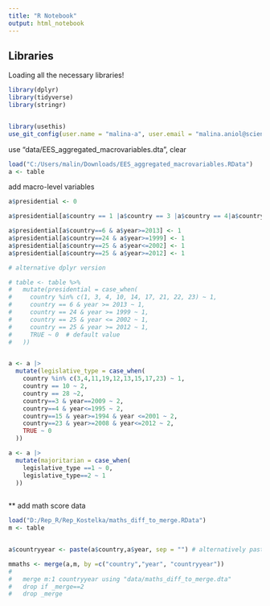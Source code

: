 ```yaml
---
title: "R Notebook"
output: html_notebook
---
```


## Libraries
Loading all the necessary libraries!

```r
library(dplyr)
library(tidyverse)
library(stringr)


library(usethis)
use_git_config(user.name = "malina-a", user.email = "malina.aniol@sciencespo.fr")

```


use "data/EES_aggregated_macrovariables.dta", clear

```r
load("C:/Users/malin/Downloads/EES_aggregated_macrovariables.RData")
a <- table
```

add macro-level variables
```r

a$presidential <- 0

a$presidential[a$country == 1 |a$country == 3 |a$country == 4|a$country == 10|a$country == 14|a$country == 17|a$country == 21|a$country == 22|a$country == 23] <- 1

a$presidential[a$country==6 & a$year>=2013] <- 1
a$presidential[a$country==24 & a$year>=1999] <- 1
a$presidential[a$country==25 & a$year<=2002] <- 1
a$presidential[a$country==25 & a$year>=2012] <- 1

# alternative dplyr version

# table <- table %>%
#   mutate(presidential = case_when(
#     country %in% c(1, 3, 4, 10, 14, 17, 21, 22, 23) ~ 1,
#     country == 6 & year >= 2013 ~ 1,
#     country == 24 & year >= 1999 ~ 1,
#     country == 25 & year <= 2002 ~ 1,
#     country == 25 & year >= 2012 ~ 1,
#     TRUE ~ 0  # default value
#   ))


a <- a |>
  mutate(legislative_type = case_when(
    country %in% c(3,4,11,19,12,13,15,17,23) ~ 1,
    country == 10 ~ 2,
    country == 28 ~2,
    country==3 & year==2009 ~ 2,
    country==4 & year<=1995 ~ 2,
    country==15 & year>=1994 & year <=2001 ~ 2,
    country==23 & year>=2008 & year<=2012 ~ 2,
    TRUE ~ 0
  ))

a <- a |>
  mutate(majoritarian = case_when(
    legislative_type ==1 ~ 0,
    legislative_type==2 ~ 1
  ))
  

```

** add math score data

```r

load("D:/Rep_R/Rep_Kostelka/maths_diff_to_merge.RData")
m <- table


a$countryyear <- paste(a$country,a$year, sep = "") # alternatively paste0

mmaths <- merge(a,m, by =c("country","year", "countryyear"))
# 
# 	merge m:1 countryyear using "data/maths_diff_to_merge.dta"
# 	drop if _merge==2
# 	drop _merge
```

